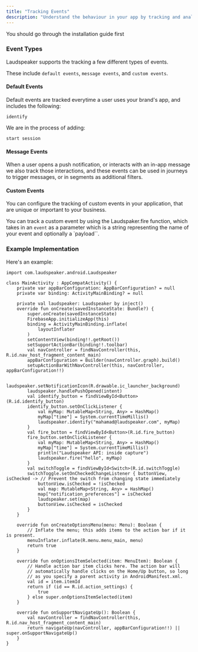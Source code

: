 ```yaml
---
title: "Tracking Events"
description: "Understand the behaviour in your app by tracking and analysing events"
---
```

<Info> You should go through the installation guide first </Info>

### Event Types

Laudspeaker supports the tracking a few different types of events. 

These include `default events`, `message events`, and `custom events`.

#### Default Events

Default events are tracked everytime a user uses your brand's app, and includes the following:

`identify`

We are in the process of adding:

`start session`

#### Message Events

When a user opens a push notification, or interacts with an in-app message we also track those interactions, and these events can be used in journeys to trigger messages, or in segments as additional filters.

#### Custom Events

You can configure the tracking of custom events in your application, that are unique or important to your business.

You can track a custom event by using the Laudspaker.fire function, which takes in an `event` as a parameter which is a string representing the name of your event and optionally a `payload``.

### Example Implementation

Here's an example:

```
import com.laudspeaker.android.Laudspeaker

class MainActivity : AppCompatActivity() {
    private var appBarConfiguration: AppBarConfiguration? = null
    private var binding: ActivityMainBinding? = null

    private val laudspeaker: Laudspeaker by inject()
    override fun onCreate(savedInstanceState: Bundle?) {
        super.onCreate(savedInstanceState)
        FirebaseApp.initializeApp(this)
        binding = ActivityMainBinding.inflate(
            layoutInflater
        )
        setContentView(binding!!.getRoot())
        setSupportActionBar(binding!!.toolbar)
        val navController = findNavController(this, R.id.nav_host_fragment_content_main)
        appBarConfiguration = Builder(navController.graph).build()
        setupActionBarWithNavController(this, navController, appBarConfiguration!!)

        laudspeaker.setNotificationIcon(R.drawable.ic_launcher_background)
        laudspeaker.handlePushOpened(intent)
        val identify_button = findViewById<Button>(R.id.identify_button)
        identify_button.setOnClickListener {
            val myMap: MutableMap<String, Any> = HashMap()
            myMap["time"] = System.currentTimeMillis()
            laudspeaker.identify("mahamad@laudspeaker.com", myMap)
        }
        val fire_button = findViewById<Button>(R.id.fire_button)
        fire_button.setOnClickListener {
            val myMap: MutableMap<String, Any> = HashMap()
            myMap["time"] = System.currentTimeMillis()
            println("Laudspeaker API: inside capture")
            laudspeaker.fire("hello", myMap)
        }
        val switchToggle = findViewById<Switch>(R.id.switchToggle)
        switchToggle.setOnCheckedChangeListener { buttonView, isChecked -> // Prevent the switch from changing state immediately
            buttonView.isChecked = !isChecked
            val map: MutableMap<String, Any> = HashMap()
            map["notification_preferences"] = isChecked
            laudspeaker.set(map)
            buttonView.isChecked = isChecked
        }
    }

    override fun onCreateOptionsMenu(menu: Menu): Boolean {
        // Inflate the menu; this adds items to the action bar if it is present.
        menuInflater.inflate(R.menu.menu_main, menu)
        return true
    }

    override fun onOptionsItemSelected(item: MenuItem): Boolean {
        // Handle action bar item clicks here. The action bar will
        // automatically handle clicks on the Home/Up button, so long
        // as you specify a parent activity in AndroidManifest.xml.
        val id = item.itemId
        return if (id == R.id.action_settings) {
            true
        } else super.onOptionsItemSelected(item)
    }

    override fun onSupportNavigateUp(): Boolean {
        val navController = findNavController(this, R.id.nav_host_fragment_content_main)
        return navigateUp(navController, appBarConfiguration!!) || super.onSupportNavigateUp()
    }
}

```
